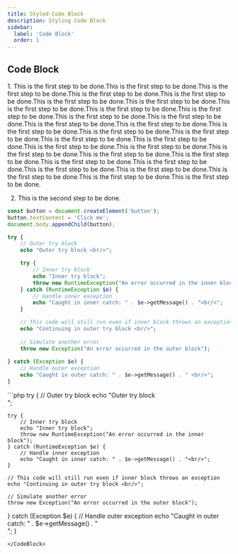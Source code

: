 ```yaml
---
title: Styled Code Block
description: Styling Code Block
sidebar:
  label: 'Code Block'
  order: 1
---
```


## Code Block
<Steps>
1. This is the first step to be done.This is the first step to be done.This is the first step to be done.This is the first step to be done.This is the first step to be done.This is the first step to be done.This is the first step to be done.This is the first step to be done.This is the first step to be done.This is the first step to be done.This is the first step to be done.This is the first step to be done.This is the first step to be done.This is the first step to be done.This is the first step to be done.This is the first step to be done.This is the first step to be done.This is the first step to be done.This is the first step to be done.This is the first step to be done.This is the first step to be done.This is the first step to be done.This is the first step to be done.This is the first step to be done.This is the first step to be done.This is the first step to be done.This is the first step to be done.This is the first step to be done.This is the first step to be done.This is the first step to be done.This is the first step to be done.

2. This is the second step to be done. 
</Steps>

```js
const button = document.createElement('button');
button.textContent = 'Click me';
document.body.appendChild(button);
```

```php  title="tsconfig.json"
try {
    // Outer try block
    echo "Outer try block <br/>";

    try {
        // Inner try block
        echo "Inner try block";
        throw new RuntimeException("An error occurred in the inner block");
    } catch (RuntimeException $e) {
        // Handle inner exception
        echo "Caught in inner catch: " . $e->getMessage() . "<br/>";
    }

    // This code will still run even if inner block throws an exception
    echo "Continuing in outer try block <br/>";
    
    // Simulate another error
    throw new Exception("An error occurred in the outer block");
    
} catch (Exception $e) {
    // Handle outer exception
    echo "Caught in outer catch: " . $e->getMessage() . " <br/>";
}
```

<CodeBlock title="Example: "> 
```php
try {
    // Outer try block
    echo "Outer try block <br/>";

    try {
        // Inner try block
        echo "Inner try block";
        throw new RuntimeException("An error occurred in the inner block");
    } catch (RuntimeException $e) {
        // Handle inner exception
        echo "Caught in inner catch: " . $e->getMessage() . "<br/>";
    }

    // This code will still run even if inner block throws an exception
    echo "Continuing in outer try block <br/>";
    
    // Simulate another error
    throw new Exception("An error occurred in the outer block");
    
} catch (Exception $e) {
    // Handle outer exception
    echo "Caught in outer catch: " . $e->getMessage() . " <br/>";
}
```
</CodeBlock>  
